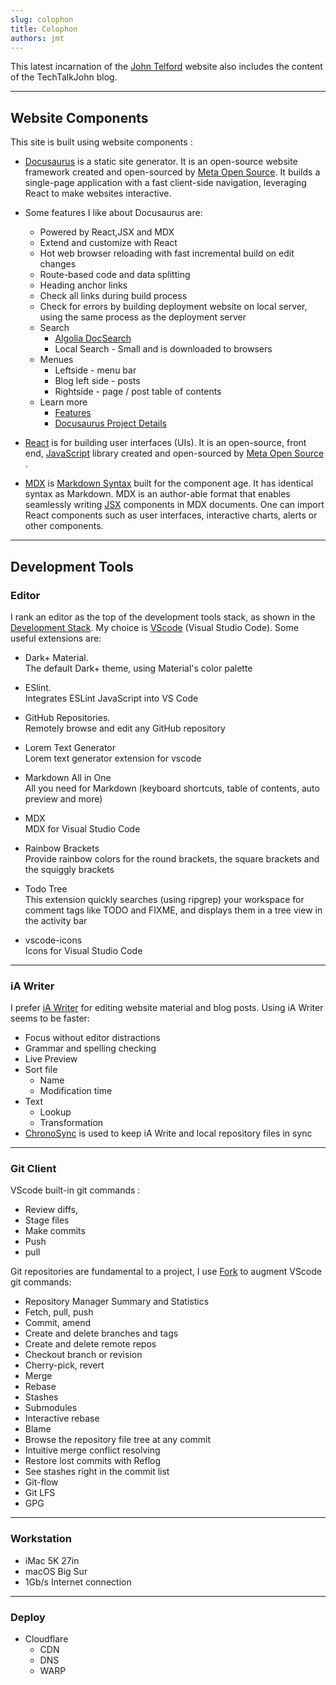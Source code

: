 ```yaml
---
slug: colophon
title: Colophon
authors: jmt
---
```


This latest incarnation of the [John Telford](https://johntelford.com/) website also includes the content of the TechTalkJohn blog.

---

## Website Components

This site is built using website components :

- [Docusaurus](https://docusaurus.io/) is a static site generator. It is an open-source website framework created and open-sourced by [Meta Open Source](https://opensource.fb.com/). It builds a single-page application with a fast client-side navigation, leveraging React to make websites interactive.

- Some features I like about Docusaurus are:
	- Powered by React,JSX and MDX
	- Extend and customize with React
	- Hot web browser reloading with fast incremental build on edit changes
	- Route-based code and data splitting
	- Heading anchor links
	- Check all links during build process
	- Check for errors by building deployment website on local server, using the same process as the deployment server
	- Search
		- [Algolia DocSearch](https://docusaurus.io/docs/search#using-algolia-docsearch)
		- Local Search - Small and is downloaded to browsers 
	- Menues
		- Leftside - menu bar
		- Blog left side - posts
		- Rightside - page / post table of contents
	- Learn more
		- [Features](https://docusaurus.io/docs#features)
		- [Docusaurus Project Details](https://opensource.fb.com/projects/docusaurus)

- [React](https://reactjs.org/) is for building user interfaces (UIs). It is an open-source, front end, [JavaScript](https://developer.mozilla.org/en-US/docs/Web/JavaScript) library created and open-sourced by [Meta Open Source](https://opensource.fb.com/) . 


- [MDX](https://mdxjs.com) is [Markdown Syntax](https://daringfireball.net/projects/markdown/syntax) built for the component age. It has identical syntax as Markdown. MDX is an author-able format that enables seamlessly writing [JSX](https://mdxjs.com/getting-started/#jsx) components in MDX documents. One can import React components such as user interfaces, interactive charts, alerts or other components.

---

## Development Tools

### Editor

I rank an editor as the top of the development tools stack, as shown in the [Development Stack](developmentstack). My choice is [VScode](developmenttools#vscode) (Visual Studio Code). Some useful extensions are:

- Dark+ Material.  
The default Dark+ theme, using Material's color palette

- ESlint.  
Integrates ESLint JavaScript into VS Code

- GitHub Repositories.  
Remotely browse and edit any GitHub repository

- Lorem Text Generator  
Lorem text generator extension for vscode

-  Markdown All in One  
All you need for Markdown (keyboard shortcuts, table of contents, auto preview and more)

- MDX  
MDX for Visual Studio Code

- Rainbow Brackets  
Provide rainbow colors for the round brackets, the square brackets and the squiggly brackets

- Todo Tree  
This extension quickly searches (using ripgrep) your workspace for comment tags like TODO and FIXME, and displays them in a tree view in the activity bar

- vscode-icons  
Icons for Visual Studio Code

---

### iA Writer

I prefer [iA Writer](material#iawriter) for editing website material and blog posts. Using iA Writer seems to be faster: 
- Focus without editor distractions
- Grammar and spelling checking
- Live Preview
- Sort file
	- Name
	- Modification time 
- Text 
	- Lookup
	- Transformation
- [ChronoSync](material#chronosync) is used to keep iA Write and local repository files in sync

---

### Git Client

VScode built-in git commands :

 - Review diffs, 
 - Stage files
 - Make commits
 - Push 
 - pull 

Git repositories are fundamental to a project, I use [Fork](https://git-fork.com) to augment VScode git commands:

- Repository Manager Summary and Statistics
- Fetch, pull, push
- Commit, amend
- Create and delete branches and tags
- Create and delete remote repos
- Checkout branch or revision
- Cherry-pick, revert
- Merge
- Rebase
- Stashes
- Submodules
- Interactive rebase
- Blame
- Browse the repository file tree at any commit
- Intuitive merge conflict resolving
- Restore lost commits with Reflog
- See stashes right in the commit list
- Git-flow
- Git LFS
- GPG

---

### Workstation

- iMac 5K 27in
- macOS Big Sur
- 1Gb/s Internet connection

---

### Deploy

- Cloudflare
	- CDN
	- DNS
	- WARP
